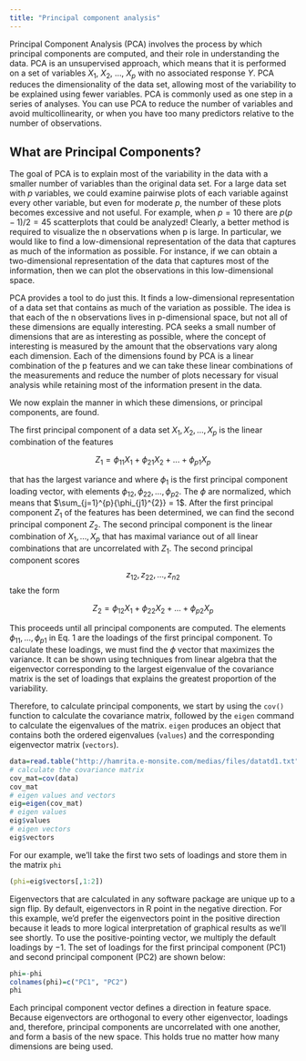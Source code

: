```yaml
---
title: "Principal component analysis"
---
```


Principal Component Analysis (PCA) involves the process by which principal components are computed, and their role in understanding the data. PCA is an unsupervised approach, which means that it is performed on a set of variables $X_1$, $X_2$, ..., $X_p$ with no associated response $Y$. PCA reduces the dimensionality of the data set, allowing most of the variability to be explained using fewer variables. PCA is commonly used as one step in a series of analyses. You can use PCA to reduce the number of variables and avoid multicollinearity, or when you have too many predictors relative to the number of observations.

## What are Principal Components? {#what}
The goal of PCA is to explain most of the variability in the data with a smaller number of variables than the original data set. For a large data set with $p$ variables, we could examine pairwise plots of each variable against every other variable, but even for moderate $p$, the number of these plots becomes excessive and not useful. For example, when $p = 10$ there are $p(p-1)/2 = 45$ scatterplots that could be analyzed! Clearly, a better method is required to visualize the n observations when p is large. In particular, we would like to find a low-dimensional representation of the data that captures as much of the information as possible. For instance, if we can obtain a two-dimensional representation of the data that captures most of the information, then we can plot the observations in this low-dimensional space.

PCA provides a tool to do just this. It finds a low-dimensional representation of a data set that contains as much of the variation as possible. The idea is that each of the n observations lives in p-dimensional space, but not all of these dimensions are equally interesting. PCA seeks a small number of dimensions that are as interesting as possible, where the concept of interesting is measured by the amount that the observations vary along each dimension. Each of the dimensions found by PCA is a linear combination of the p features and we can take these linear combinations of the measurements and reduce the number of plots necessary for visual analysis while retaining most of the information present in the data.

We now explain the manner in which these dimensions, or principal components, are found.

The first principal component of a data set $X_1, X_2, ..., X_p$ is the linear combination of the features

$$Z_{1} = \phi_{11}X_{1} + \phi_{21}X_{2} + ... + \phi_{p1}X_{p} \tag{1}$$

that has the largest variance and where $\phi_1$ is the first principal component loading vector, with elements $\phi_{12}, \phi_{22}, \dots, \phi_{p2}$. The $\phi$ are normalized, which means that $\sum_{j=1}^{p}{\phi_{j1}^{2}} = 1$. After the first principal component $Z_1$ of the features has been determined, we can find the second principal component $Z_2$. The second principal component is the linear combination of $X_1,\dots , X_p$ that has maximal variance out of all linear combinations that are uncorrelated with $Z_1$. The second principal component scores $$z_{12}, z_{22}, \dots, z_{n2}$$ take the form

$$Z_{2} = \phi_{12}X_{1} + \phi_{22}X_{2} + ... + \phi_{p2}X_{p} \tag{2}$$

This proceeds until all principal components are computed. The elements $\phi_{11}, ..., \phi_{p1}$ in Eq. 1 are the loadings of the first principal component. To calculate these loadings, we must find the $\phi$ vector that maximizes the variance. It can be shown using techniques from linear algebra that the eigenvector corresponding to the largest eigenvalue of the covariance matrix is the set of loadings that explains the greatest proportion of the variability.

Therefore, to calculate principal components, we start by using the `cov()` function to calculate the covariance matrix, followed by the `eigen` command to calculate the eigenvalues of the matrix. `eigen` produces an object that contains both the ordered eigenvalues (`values`) and the corresponding eigenvector matrix (`vectors`).

```r
data=read.table("http://hamrita.e-monsite.com/medias/files/datatd1.txt",h=T)
# calculate the covariance matrix
cov_mat=cov(data)
cov_mat
# eigen values and vectors
eig=eigen(cov_mat)
# eigen values
eig$values
# eigen vectors
eig$vectors
```

For our example, we'll take the first two sets of loadings and store them in the matrix `phi`

```r
(phi=eig$vectors[,1:2])
```

Eigenvectors that are calculated in any software package are unique up to a sign flip. By default, eigenvectors in R point in the negative direction. For this example, we'd prefer the eigenvectors point in the positive direction because it leads to more logical interpretation of graphical results as we'll see shortly. To use the positive-pointing vector, we multiply the default loadings by $-1$. The set of loadings for the first principal component (PC1) and second principal component (PC2) are shown below:

```r
phi=-phi
colnames(phi)=c("PC1", "PC2")
phi

```

Each principal component vector defines a direction in feature space. Because eigenvectors are orthogonal to every other eigenvector, loadings and, therefore, principal components are uncorrelated with one another, and form a basis of the new space. This holds true no matter how many dimensions are being used.
